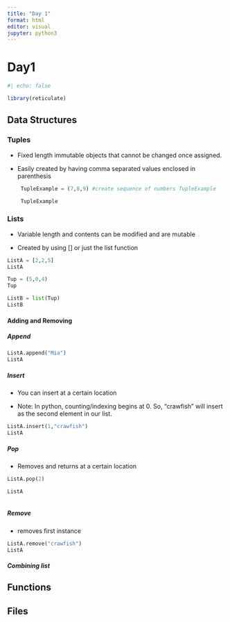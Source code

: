 ```yaml
---
title: "Day 1"
format: html
editor: visual
jupyter: python3
---
```


# Day1

```r

#| echo: false

library(reticulate)

```

## Data Structures

### Tuples

-   Fixed length immutable objects that cannot be changed once assigned.

-   Easily created by having comma separated values enclosed in parenthesis

    ```python

     TupleExample = (7,8,9) #create sequence of numbers TupleExample
     
     TupleExample

    ```

### Lists

-   Variable length and contents can be modified and are mutable

-   Created by using \[\] or just the list function

```python

ListA = [2,2,5]
ListA

Tup = (5,0,4)
Tup

ListB = list(Tup)
ListB


```

#### Adding and Removing 

##### **Append**

```python

ListA.append("Mia")
ListA
```

##### **Insert**

-   You can insert at a certain location

-   Note: In python, counting/indexing begins at 0. So, "crawfish" will insert as the second element in our list.

```python

ListA.insert(1,"crawfish")
ListA

```

##### Pop

-   Removes and returns at a certain location

```python

ListA.pop(2)

ListA



```

##### Remove

-   removes first instance

```python

ListA.remove("crawfish")
ListA

```

##### Combining list

## Functions

## Files
